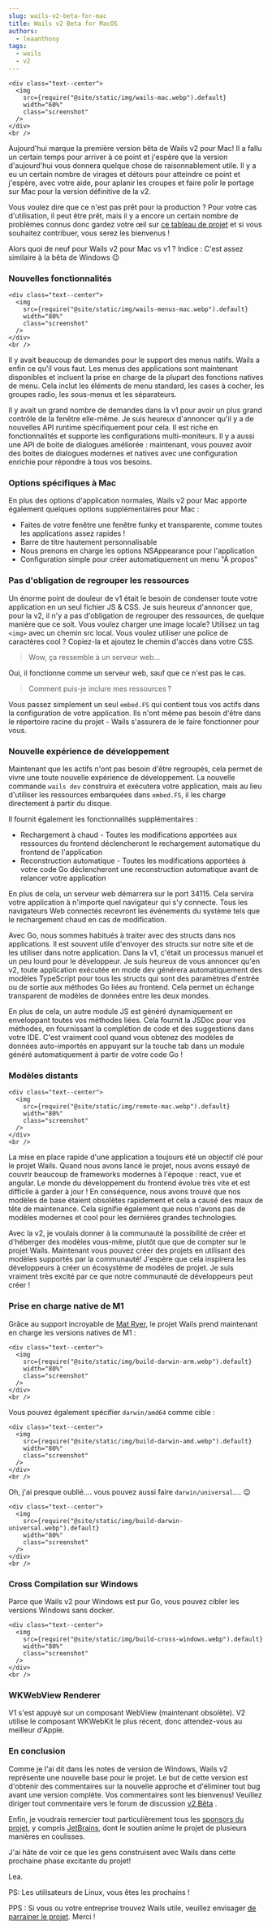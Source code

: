 ```yaml
---
slug: wails-v2-beta-for-mac
title: Wails v2 Beta for MacOS
authors:
  - leaanthony
tags:
  - wails
  - v2
---
```


```mdx-code-block
<div class="text--center">
  <img
    src={require("@site/static/img/wails-mac.webp").default}
    width="60%"
    class="screenshot"
  />
</div>
<br />
```

Aujourd'hui marque la première version bêta de Wails v2 pour Mac! Il a fallu un certain temps pour arriver à ce point et j'espère que la version d'aujourd'hui vous donnera quelque chose de raisonnablement utile. Il y a eu un certain nombre de virages et détours pour atteindre ce point et j'espère, avec votre aide, pour aplanir les croupes et faire polir le portage sur Mac pour la version définitive de la v2.

Vous voulez dire que ce n'est pas prêt pour la production ? Pour votre cas d'utilisation, il peut être prêt, mais il y a encore un certain nombre de problèmes connus donc gardez votre œil sur [ce tableau de projet](https://github.com/AlpineAIO/wails/projects/7) et si vous souhaitez contribuer, vous serez les bienvenus !

Alors quoi de neuf pour Wails v2 pour Mac vs v1 ? Indice : C'est assez similaire à la bêta de Windows :wink:

### Nouvelles fonctionnalités

```mdx-code-block
<div class="text--center">
  <img
    src={require("@site/static/img/wails-menus-mac.webp").default}
    width="80%"
    class="screenshot"
  />
</div>
<br />
```

Il y avait beaucoup de demandes pour le support des menus natifs. Wails a enfin ce qu'il vous faut. Les menus des applications sont maintenant disponibles et incluent la prise en charge de la plupart des fonctions natives de menu. Cela inclut les éléments de menu standard, les cases à cocher, les groupes radio, les sous-menus et les séparateurs.

Il y avait un grand nombre de demandes dans la v1 pour avoir un plus grand contrôle de la fenêtre elle-même. Je suis heureux d'annoncer qu'il y a de nouvelles API runtime spécifiquement pour cela. Il est riche en fonctionnalités et supporte les configurations multi-moniteurs. Il y a aussi une API de boite de dialogues améliorée : maintenant, vous pouvez avoir des boites de dialogues modernes et natives avec une configuration enrichie pour répondre à tous vos besoins.

### Options spécifiques à Mac

En plus des options d'application normales, Wails v2 pour Mac apporte également quelques options supplémentaires pour Mac :

- Faites de votre fenêtre une fenêtre funky et transparente, comme toutes les applications assez rapides !
- Barre de titre hautement personnalisable
- Nous prenons en charge les options NSAppearance pour l'application
- Configuration simple pour créer automatiquement un menu "À propos"

### Pas d'obligation de regrouper les ressources

Un énorme point de douleur de v1 était le besoin de condenser toute votre application en un seul fichier JS & CSS. Je suis heureux d'annoncer que, pour la v2, il n'y a pas d'obligation de regrouper des ressources, de quelque manière que ce soit. Vous voulez charger une image locale? Utilisez un tag `<img>` avec un chemin src local. Vous voulez utiliser une police de caractères cool ? Copiez-la et ajoutez le chemin d'accès dans votre CSS.

> Wow, ça ressemble à un serveur web...

Oui, il fonctionne comme un serveur web, sauf que ce n'est pas le cas.

> Comment puis-je inclure mes ressources ?

Vous passez simplement un seul `embed.FS` qui contient tous vos actifs dans la configuration de votre application. Ils n'ont même pas besoin d'être dans le répertoire racine du projet - Wails s'assurera de le faire fonctionner pour vous.

### Nouvelle expérience de développement

Maintenant que les actifs n'ont pas besoin d'être regroupés, cela permet de vivre une toute nouvelle expérience de développement. La nouvelle commande `wails dev` construira et exécutera votre application, mais au lieu d'utiliser les ressources embarquées dans `embed.FS`, il les charge directement à partir du disque.

Il fournit également les fonctionnalités supplémentaires :

- Rechargement à chaud - Toutes les modifications apportées aux ressources du frontend déclencheront le rechargement automatique du frontend de l'application
- Reconstruction automatique - Toutes les modifications apportées à votre code Go déclencheront une reconstruction automatique avant de relancer votre application

En plus de cela, un serveur web démarrera sur le port 34115. Cela servira votre application à n'importe quel navigateur qui s'y connecte. Tous les navigateurs Web connectés recevront les événements du système tels que le rechargement chaud en cas de modification.

Avec Go, nous sommes habitués à traiter avec des structs dans nos applications. Il est souvent utile d'envoyer des structs sur notre site et de les utiliser dans notre application. Dans la v1, c'était un processus manuel et un peu lourd pour le développeur. Je suis heureux de vous annoncer qu'en v2, toute application exécutée en mode dev générera automatiquement des modèles TypeScript pour tous les structs qui sont des paramètres d'entrée ou de sortie aux méthodes Go liées au frontend. Cela permet un échange transparent de modèles de données entre les deux mondes.

En plus de cela, un autre module JS est généré dynamiquement en enveloppant toutes vos méthodes liées. Cela fournit la JSDoc pour vos méthodes, en fournissant la complétion de code et des suggestions dans votre IDE. C'est vraiment cool quand vous obtenez des modèles de données auto-importés en appuyant sur la touche tab dans un module généré automatiquement à partir de votre code Go !

### Modèles distants

```mdx-code-block
<div class="text--center">
  <img
    src={require("@site/static/img/remote-mac.webp").default}
    width="80%"
    class="screenshot"
  />
</div>
<br />
```

La mise en place rapide d'une application a toujours été un objectif clé pour le projet Wails. Quand nous avons lancé le projet, nous avons essayé de couvrir beaucoup de frameworks modernes à l'époque : react, vue et angular. Le monde du développement du frontend évolue très vite et est difficile à garder à jour ! En conséquence, nous avons trouvé que nos modèles de base étaient obsolètes rapidement et cela a causé des maux de tête de maintenance. Cela signifie également que nous n'avons pas de modèles modernes et cool pour les dernières grandes technologies.

Avec la v2, je voulais donner à la communauté la possibilité de créer et d'héberger des modèles vous-même, plutôt que que de compter sur le projet Wails. Maintenant vous pouvez créer des projets en utilisant des modèles supportés par la communauté! J'espère que cela inspirera les développeurs à créer un écosystème de modèles de projet. Je suis vraiment très excité par ce que notre communauté de développeurs peut créer !

### Prise en charge native de M1

Grâce au support incroyable de [Mat Ryer](https://github.com/matryer/), le projet Wails prend maintenant en charge les versions natives de M1 :

```mdx-code-block
<div class="text--center">
  <img
    src={require("@site/static/img/build-darwin-arm.webp").default}
    width="80%"
    class="screenshot"
  />
</div>
<br />
```

Vous pouvez également spécifier `darwin/amd64` comme cible :

```mdx-code-block
<div class="text--center">
  <img
    src={require("@site/static/img/build-darwin-amd.webp").default}
    width="80%"
    class="screenshot"
  />
</div>
<br />
```

Oh, j'ai presque oublié.... vous pouvez aussi faire `darwin/universal`.... :wink:

```mdx-code-block
<div class="text--center">
  <img
    src={require("@site/static/img/build-darwin-universal.webp").default}
    width="80%"
    class="screenshot"
  />
</div>
<br />
```

### Cross Compilation sur Windows

Parce que Wails v2 pour Windows est pur Go, vous pouvez cibler les versions Windows sans docker.

```mdx-code-block
<div class="text--center">
  <img
    src={require("@site/static/img/build-cross-windows.webp").default}
    width="80%"
    class="screenshot"
  />
</div>
<br />
```

### WKWebView Renderer

V1 s'est appuyé sur un composant WebView (maintenant obsolète). V2 utilise le composant WKWebKit le plus récent, donc attendez-vous au meilleur d'Apple.

### En conclusion

Comme je l'ai dit dans les notes de version de Windows, Wails v2 représente une nouvelle base pour le projet. Le but de cette version est d'obtenir des commentaires sur la nouvelle approche et d'éliminer tout bug avant une version complète. Vos commentaires sont les bienvenus! Veuillez diriger tout commentaire vers le forum de discussion [v2 Bêta](https://github.com/AlpineAIO/wails/discussions/828) .

Enfin, je voudrais remercier tout particulièrement tous les [sponsors du projet](/credits#sponsors), y compris [JetBrains](https://www.jetbrains.com?from=Wails), dont le soutien anime le projet de plusieurs manières en coulisses.

J'ai hâte de voir ce que les gens construisent avec Wails dans cette prochaine phase excitante du projet!

Lea.

PS: Les utilisateurs de Linux, vous êtes les prochains !

PPS : Si vous ou votre entreprise trouvez Wails utile, veuillez envisager [de parrainer le projet](https://github.com/sponsors/leaanthony). Merci !
